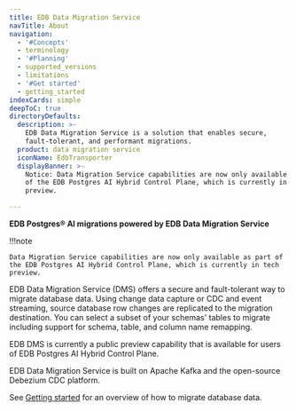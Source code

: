 ```yaml
---
title: EDB Data Migration Service
navTitle: About
navigation:
  - '#Concepts'
  - terminology
  - '#Planning'
  - supported_versions
  - limitations
  - '#Get started'
  - getting_started
indexCards: simple
deepToC: true
directoryDefaults:
  description: >-
    EDB Data Migration Service is a solution that enables secure,
    fault-tolerant, and performant migrations.
  product: data migration service
  iconName: EdbTransporter
  displayBanner: >-
    Notice: Data Migration Service capabilities are now only available as part
    of the EDB Postgres AI Hybrid Control Plane, which is currently in tech
    preview.

---
```


**EDB Postgres® AI migrations powered by EDB Data Migration Service**

!!!note

    Data Migration Service capabilities are now only available as part of the EDB Postgres AI Hybrid Control Plane, which is currently in tech preview.

EDB Data Migration Service (DMS) offers a secure and fault-tolerant way to migrate database data. Using change data capture or CDC and event streaming, source database row changes are replicated to the migration destination. You can select a subset of your schemas' tables to migrate including support for schema, table, and column name remapping.

EDB DMS is currently a public preview capability that is available for users of EDB Postgres AI Hybrid Control Plane.

EDB Data Migration Service is built on Apache Kafka and the open-source Debezium CDC platform.

See [Getting started](getting_started) for an overview of how to migrate database data.
